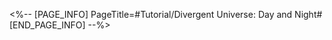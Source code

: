 <%-- [PAGE_INFO]
PageTitle=#Tutorial/Divergent Universe: Day and Night#
[END_PAGE_INFO] --%>
{{Tutorial
|sort      = 933401
|title     = Divergent Universe: Day and Night
|subtitle  = 
|type      = Simulated Universe
|about     = 
|image1    = Tutorial Divergent Universe Day and Night 1.png{{subst:void|<!--$UPLOAD:<<SpriteOutput/TutorialPic/TutorialPage_933401.png>-<Tutorial Divergent Universe Day and Night 1.png>-<Tutorial Files>>-->}}
|text1     = The entire battle will cycle between {{Color|h|nobold=1|Day}} and {{Color|h|nobold=1|Night}}.
|image2    = Tutorial Divergent Universe Day and Night 2.png{{subst:void|<!--$UPLOAD:<<SpriteOutput/TutorialPic/TutorialPage_933402.png>-<Tutorial Divergent Universe Day and Night 2.png>-<Tutorial Files>>-->}}
|text2     = Day and Night each have their own basic effects. Selecting Golden Blood's Boons can grant you additional buffs.
|image3    = Tutorial Divergent Universe Day and Night 3.png{{subst:void|<!--$UPLOAD:<<SpriteOutput/TutorialPic/TutorialPage_933403.png>-<Tutorial Divergent Universe Day and Night 3.png>-<Tutorial Files>>-->}}
|text3     = After selecting specific Boons, you can change the ratio of Day and Night and may even be able to make one state permanent.
}}